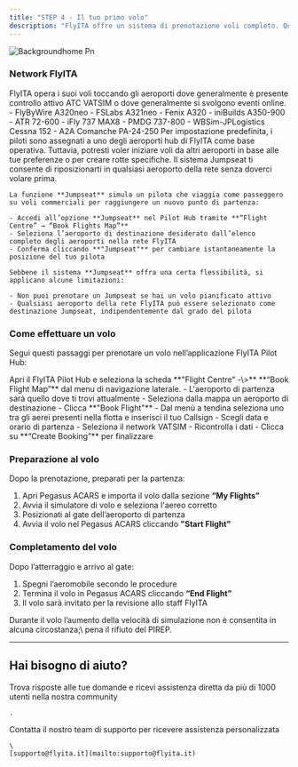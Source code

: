 ```yaml
---
title: "STEP 4 - Il tuo primo volo"
description: "FlyITA offre un sistema di prenotazione voli completo. Questa guida ti accompagnerà nel processo di ricerca, prenotazione e completamento dei voli."
---
```


![Backgroundhome Pn](/images/backgroundhome.png)

### **Network FlyITA**

<AccordionGroup>
  <Accordion title="Route Network - Le rotte FlyITA" icon="route">
    FlyITA opera i suoi voli toccando gli aeroporti dove generalmente è presente controllo attivo ATC VATSIM o dove generalmente si svolgono eventi online.
  </Accordion>
  <Accordion title="Flotta - Gli aerei FlyITA" icon="plane">
    - FlyByWire A320neo
    - FSLabs A321neo
    - Fenix A320
    - iniBuilds A350-900
    - ATR 72-600
    - iFly 737 MAX8
    - PMDG 737-800
    - WBSim-JPLogistics Cessna 152
    - A2A Comanche PA-24-250
  </Accordion>
  <Accordion title="Sistema Jumpseat - Cambio location" icon="person-ski-jumping">
    Per impostazione predefinita, i piloti sono assegnati a uno degli aeroporti hub di FlyITA come base operativa. Tuttavia, potresti voler iniziare voli da altri aeroporti in base alle tue preferenze o per creare rotte specifiche. Il sistema Jumpseat ti consente di riposizionarti in qualsiasi aeroporto della rete senza doverci volare prima.

    La funzione **Jumpseat** simula un pilota che viaggia come passeggero su voli commerciali per raggiungere un nuovo punto di partenza:

    - Accedi all’opzione **Jumpseat** nel Pilot Hub tramite **“Flight Centre” → “Book Flights Map”**
    - Seleziona l’aeroporto di destinazione desiderato dall’elenco completo degli aeroporti nella rete FlyITA
    - Conferma cliccando **"Jumpseat"** per cambiare istantaneamente la posizione del tuo pilota

    Sebbene il sistema **Jumpseat** offra una certa flessibilità, si applicano alcune limitazioni:

    - Non puoi prenotare un Jumpseat se hai un volo pianificato attivo
    - Qualsiasi aeroporto della rete FlyITA può essere selezionato come destinazione Jumpseat, indipendentemente dal grado del pilota
  </Accordion>
</AccordionGroup>

### **Come effettuare un volo**

Segui questi passaggi per prenotare un volo nell’applicazione FlyITA Pilot Hub:

<Steps>
  <Step title="Book Flight Map">
    Apri il FlyITA Pilot Hub e seleziona la scheda **"Flight Centre" -\>** **“Book Flight Map”** dal menu di navigazione laterale.
  </Step>
  <Step title="Seleziona la destinazione">
    - L'aeroporto di partenza sarà quello dove ti trovi attualmente
    - Seleziona dalla mappa un aeroporto di destinazione
    - Clicca **"Book Flight"**
  </Step>
  <Step title="Aereo e Callsign">
    - Dal menù a tendina seleziona uno tra gli aerei presenti nella flotta e inserisci il tuo Callsign
  </Step>
  <Step title="Pianifica e conferma" stepNumber={4}>
    - Scegli data e orario di partenza
    - Seleziona il network VATSIM
    - Ricontrolla i dati
    - Clicca su **“Create Booking”** per finalizzare
  </Step>
</Steps>

### **Preparazione al volo**

Dopo la prenotazione, preparati per la partenza:

1. Apri Pegasus ACARS e importa il volo dalla sezione **“My Flights”**
2. Avvia il simulatore di volo e seleziona l'aereo corretto
3. Posizionati al gate dell’aeroporto di partenza
4. Avvia il volo nel Pegasus ACARS cliccando **"Start Flight"**

### **Completamento del volo**

Dopo l’atterraggio e arrivo al gate:

1. Spegni l’aeromobile secondo le procedure
2. Termina il volo in Pegasus ACARS cliccando **“End Flight”**
3. Il volo sarà invitato per la revisione allo staff FlyITA

<Danger>
  Durante il volo l’aumento della velocità di simulazione non è consentita in alcuna circostanza;\
  pena il rifiuto del PIREP.
</Danger>

---

## Hai bisogno di aiuto?

<Columns cols={2}>
  <Card title="Discord Community" icon="link-horizontal" href="https://discord.com/invite/W6cW5Hphew">
    Trova risposte alle tue domande e ricevi assistenza diretta da più di 1000 utenti nella nostra community

    .
  </Card>
  <Card title="Email Support" icon="envelope">
    Contatta il nostro team di supporto per ricevere assistenza personalizzata

    \
    [supporto@flyita.it](mailto:supporto@flyita.it)
  </Card>
</Columns>